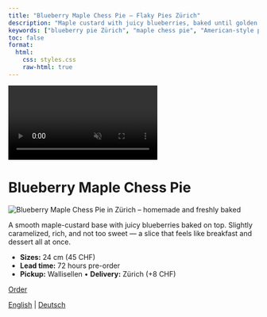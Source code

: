 ```yaml
---
title: "Blueberry Maple Chess Pie – Flaky Pies Zürich"
description: "Maple custard with juicy blueberries, baked until golden. Sweet, rich, and perfectly balanced."
keywords: ["blueberry pie Zürich", "maple chess pie", "American-style pie Zurich", "maple blueberry dessert Switzerland", "homemade pie Wallisellen", "creamy pie Zurich"]
toc: false
format:
  html:
    css: styles.css
    raw-html: true 
---
```

<!-- Desktop background video -->
<div class="background-video-container">
  <video autoplay muted loop playsinline>
    <source src="../Backgroundrotating.mp4" type="video/mp4">
  </video>
</div>

# Blueberry Maple Chess Pie

<div class="pie-layout">

<img src="images/Maple-chess-pie-thanksgiving-zurich.jpg"
       alt="Blueberry Maple Chess Pie in Zürich – homemade and freshly baked"
       class="pie-photo" loading="lazy">

<div class="pie-text">
<p>
      A smooth maple-custard base with juicy blueberries baked on top. Slightly caramelized, rich, and not too sweet — a slice that feels like breakfast and dessert all at once.
</p>
<ul>
<li><strong>Sizes:</strong> 24 cm (45 CHF)</li>
<li><strong>Lead time:</strong> 72 hours pre-order</li>
<li><strong>Pickup:</strong> Wallisellen • <strong>Delivery:</strong> Zürich (+8 CHF)</li>
</ul>
<div class="nav-button">
  <a href="order-pies-zurich.qmd" class="btn-link">Order</a>
</div>
</div>

</div>



<div class="content-overlay">



<script type="application/ld+json">
{
  "@context": "https://schema.org",
  "@type": "Bakery",
  "name": "Flaky",
  "image": "https://yourdomain.com/logo_website.png",
  "address": {
    "@type": "PostalAddress",
    "addressLocality": "Zürich",
    "addressCountry": "CH"
  },
  "servesCuisine": "American desserts",
  "url": "https://yourdomain.com",
  "description": "Flaky is a home-based microbakery in Zürich, baking handmade American-style pies such as pumpkin pie, cinnamon apple crumble, and pecan pie."
}
</script>


<div class="language-switch">
  <a href="blueberry-maple-chess-pie-zurich.html">English</a> |
  <a href="de/blueberry-maple-chess-pie-zurich.html">Deutsch</a>
</div>



<div class="footer-heart">
  <i class="fas fa-heart"></i>
</div>


<script>
document.addEventListener("DOMContentLoaded", function() {
  const navLinks = document.querySelectorAll('.navbar-nav .nav-link');
  const navbarCollapse = document.querySelector('.navbar-collapse');

  navLinks.forEach(function(link) {
    link.addEventListener('click', function() {
      if (navbarCollapse.classList.contains('show')) {
        // collapse the menu
        const collapse = new bootstrap.Collapse(navbarCollapse);
        collapse.hide();
      }
    });
  });
});
</script>
